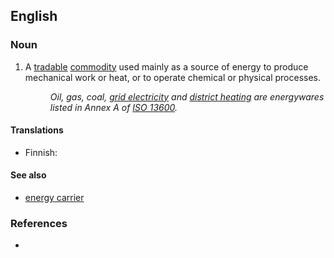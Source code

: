 ==English==

===Noun===
{{en-noun}}

# A [[tradable]] [[commodity]] used mainly as a source of energy to produce mechanical work or heat, or to operate chemical or physical processes.
#: ''Oil, gas, coal, [[grid electricity]] and [[district heating]] are energywares listed in Annex A of [[w:ISO 13600|ISO 13600]].''

====Translations====
{{top}}
* Finnish: {{t|fi|kaupallinen}} {{t|fi|energianlähde}}
{{mid}}
{{bottom}}

====See also====
* [[energy carrier]]

===References===
*